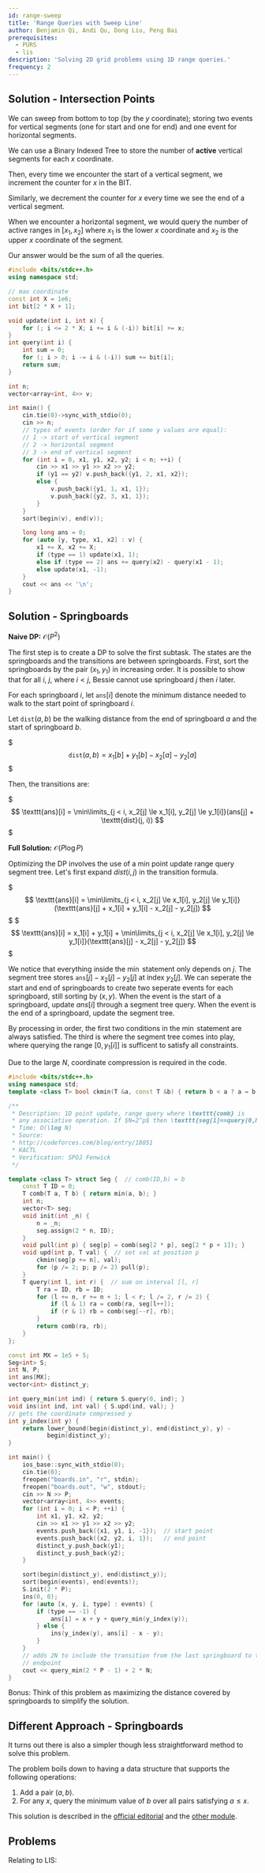 ```yaml
---
id: range-sweep
title: 'Range Queries with Sweep Line'
author: Benjamin Qi, Andi Qu, Dong Liu, Peng Bai
prerequisites:
  - PURS
  - lis
description: 'Solving 2D grid problems using 1D range queries.'
frequency: 2
---
```


<FocusProblem problem="sample" />

<FocusProblem problem="sample2" />


## Solution - Intersection Points

We can sweep from bottom to top (by the $y$ coordinate); storing two events for
vertical segments (one for start and one for end) and one event for horizontal
segments.

We can use a Binary Indexed Tree to store the number of **active** vertical
segments for each $x$ coordinate.

Then, every time we encounter the start of a vertical segment, we increment the
counter for $x$ in the BIT.

Similarly, we decrement the counter for $x$ every time we see the end of a
vertical segment.

When we encounter a horizontal segment, we would query the number of active
ranges in $[x_1, x_2]$ where $x_1$ is the lower $x$ coordinate and $x_2$ is the
upper $x$ coordinate of the segment.

Our answer would be the sum of all the queries.

<LanguageSection>

<CPPSection>

```cpp
#include <bits/stdc++.h>
using namespace std;

// max coordinate
const int X = 1e6;
int bit[2 * X + 1];

void update(int i, int x) {
	for (; i <= 2 * X; i += i & (-i)) bit[i] += x;
}
int query(int i) {
	int sum = 0;
	for (; i > 0; i -= i & (-i)) sum += bit[i];
	return sum;
}

int n;
vector<array<int, 4>> v;

int main() {
	cin.tie(0)->sync_with_stdio(0);
	cin >> n;
	// types of events (order for if some y values are equal):
	// 1 -> start of vertical segment
	// 2 -> horizontal segment
	// 3 -> end of vertical segment
	for (int i = 0, x1, y1, x2, y2; i < n; ++i) {
		cin >> x1 >> y1 >> x2 >> y2;
		if (y1 == y2) v.push_back({y1, 2, x1, x2});
		else {
			v.push_back({y1, 1, x1, 1});
			v.push_back({y2, 3, x1, 1});
		}
	}
	sort(begin(v), end(v));

	long long ans = 0;
	for (auto [y, type, x1, x2] : v) {
		x1 += X, x2 += X;
		if (type == 1) update(x1, 1);
		else if (type == 2) ans += query(x2) - query(x1 - 1);
		else update(x1, -1);
	}
	cout << ans << '\n';
}
```

</CPPSection>

</LanguageSection>

## Solution - Springboards

**Naive DP:** $\mathcal{O}(P^2)$

The first step is to create a DP to solve the first subtask. The states are the springboards and the transitions are between springboards. First, sort the springboards by the pair $(x_1, y_1)$ in increasing order. It is possible to show that for all $i$, $j$, where $i < j$, Bessie cannot use springboard $j$ then $i$ later.

For each springboard $i$, let $\texttt{ans}[i]$ denote the minimum distance needed to walk to the start point of springboard $i$.

Let $\texttt{dist}(a, b)$ be the walking distance from the end of springboard $a$ and the start of springboard $b$.

$$$
\texttt{dist}(a, b) = x_1[b] + y_1[b] - x_2[a] - y_2[a]
$$$

Then, the transitions are:

$$$
\texttt{ans}[i] = \min\limits_{j < i, x_2[j] \le x_1[i], y_2[j] \le y_1[i]}(ans[j] + \texttt{dist}(j, i))
$$$

**Full Solution:** $\mathcal{O}(P \log P)$

Optimizing the DP involves the use of a min point update range query segment tree. Let's first expand $dist(i, j)$ in the transition formula.

$$$
\texttt{ans}[i] = \min\limits_{j < i, x_2[j] \le x_1[i], y_2[j] \le y_1[i]}(\texttt{ans}[j] + x_1[i] + y_1[i] - x_2[j] - y_2[j])
$$$
$$$
\texttt{ans}[i] = x_1[i] + y_1[i] + \min\limits_{j < i, x_2[j] \le x_1[i], y_2[j] \le y_1[i]}(\texttt{ans}[j] - x_2[j] - y_2[j])
$$$

We notice that everything inside the $\min$ statement only depends on $j$. The segment tree stores $\texttt{ans}[j] - x_2[j] - y_2[j]$ at index $y_2[j]$. We can seperate the start and end of springboards to create two seperate events for each springboard, still sorting by $(x, y)$. When the event is the start of a springboard, update $ans[i]$ through a segment tree query. When the event is the end of a springboard, update the segment tree.

By processing in order, the first two conditions in the $\min$ statement are always satisfied. The third is where the segment tree comes into play, where querying the range $[0, y_1[i]]$ is sufficent to satisfy all constraints.

Due to the large $N$, coordinate compression is required in the code.

```cpp
#include <bits/stdc++.h>
using namespace std;
template <class T> bool ckmin(T &a, const T &b) { return b < a ? a = b, 1 : 0; }

/**
 * Description: 1D point update, range query where \texttt{comb} is
 * any associative operation. If $N=2^p$ then \texttt{seg[1]==query(0,N-1)}.
 * Time: O(\log N)
 * Source:
 * http://codeforces.com/blog/entry/18051
 * KACTL
 * Verification: SPOJ Fenwick
 */

template <class T> struct Seg {  // comb(ID,b) = b
	const T ID = 0;
	T comb(T a, T b) { return min(a, b); }
	int n;
	vector<T> seg;
	void init(int _n) {
		n = _n;
		seg.assign(2 * n, ID);
	}
	void pull(int p) { seg[p] = comb(seg[2 * p], seg[2 * p + 1]); }
	void upd(int p, T val) {  // set val at position p
		ckmin(seg[p += n], val);
		for (p /= 2; p; p /= 2) pull(p);
	}
	T query(int l, int r) {  // sum on interval [l, r]
		T ra = ID, rb = ID;
		for (l += n, r += n + 1; l < r; l /= 2, r /= 2) {
			if (l & 1) ra = comb(ra, seg[l++]);
			if (r & 1) rb = comb(seg[--r], rb);
		}
		return comb(ra, rb);
	}
};

const int MX = 1e5 + 5;
Seg<int> S;
int N, P;
int ans[MX];
vector<int> distinct_y;

int query_min(int ind) { return S.query(0, ind); }
void ins(int ind, int val) { S.upd(ind, val); }
// gets the coordinate compressed y
int y_index(int y) {
	return lower_bound(begin(distinct_y), end(distinct_y), y) -
	       begin(distinct_y);
}

int main() {
	ios_base::sync_with_stdio(0);
	cin.tie(0);
	freopen("boards.in", "r", stdin);
	freopen("boards.out", "w", stdout);
	cin >> N >> P;
	vector<array<int, 4>> events;
	for (int i = 0; i < P; ++i) {
		int x1, y1, x2, y2;
		cin >> x1 >> y1 >> x2 >> y2;
		events.push_back({x1, y1, i, -1});  // start point
		events.push_back({x2, y2, i, 1});   // end point
		distinct_y.push_back(y1);
		distinct_y.push_back(y2);
	}

	sort(begin(distinct_y), end(distinct_y));
	sort(begin(events), end(events));
	S.init(2 * P);
	ins(0, 0);
	for (auto [x, y, i, type] : events) {
		if (type == -1) {
			ans[i] = x + y + query_min(y_index(y));
		} else {
			ins(y_index(y), ans[i] - x - y);
		}
	}
	// adds 2N to include the transition from the last springboard to the
	// endpoint
	cout << query_min(2 * P - 1) + 2 * N;
}
```

Bonus: Think of this problem as maximizing the distance covered by springboards to simplify the solution.

## Different Approach - Springboards
It turns out there is also a simpler though less straightforward method to solve this problem.

The problem boils down to having a data structure that supports the following
operations:

1. Add a pair $(a,b)$.
2. For any $x$, query the minimum value of $b$ over all pairs satisfying
   $a\le x$.

This solution is described in the [official editorial](https://usaco.org/current/data/sol_boards_gold_jan20.html) and the [other module](/adv/springboards).
## Problems

<Problems problems="sweep" />

Relating to LIS:

<Problems problems="numLIS" />
